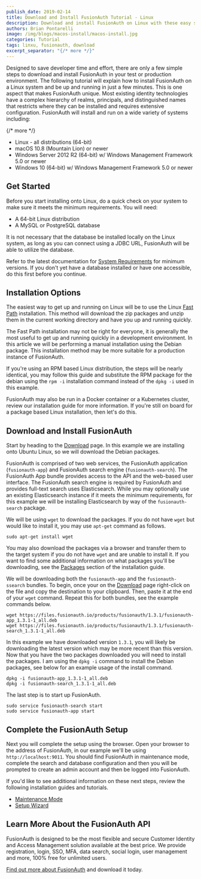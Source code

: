 ```yaml
---
publish_date: 2019-02-14 
title: Download and Install FusionAuth Tutorial - Linux
description: Download and install FusionAuth on Linux with these easy steps.
authors: Brian Pontarelli
image: /img/blogs/macos-install/macos-install.jpg
categories: Tutorial
tags: linxu, fusionauth, download
excerpt_separator: "{/* more */}"
---
```


Designed to save developer time and effort, there are only a few simple steps to download and install FusionAuth in your test or production environment. The following tutorial will explain how to install FusionAuth on a Linux system and be up and running in just a few minutes. This is one aspect that makes FusionAuth unique. Most existing identity technologies have a complex hierarchy of realms, principals, and distinguished names that restricts where they can be installed and requires extensive configuration. FusionAuth will install and run on a wide variety of systems including:

{/* more */}

- Linux - all distributions (64-bit)
- macOS 10.8 (Mountain Lion) or newer
- Windows Server 2012 R2 (64-bit) w/ Windows Management Framework 5.0 or newer
- Windows 10 (64-bit) w/ Windows Management Framework 5.0 or newer

## Get Started

Before you start installing onto Linux, do a quick check on your system to make sure it meets the minimum requirements. You will need:

- A 64-bit Linux distribution
- A MySQL or PostgreSQL database

It is not necessary that the database be installed locally on the Linux system, as long as you can connect using a JDBC URL, FusionAuth will be able to utilize the database.

Refer to the latest documentation for [System Requirements](/docs/get-started/download-and-install/system-requirements "Visit FusionAuth System Requirements") for minimum versions. If you don't yet have a database installed or have one accessible, do this first before you continue.

## Installation Options

The easiest way to get up and running on Linux will be to use the Linux [Fast Path](/docs/get-started/download-and-install/fast-path "Fast Path") installation. This method will download the zip packages and unzip them in the current working directory and have you up and running quickly.

The Fast Path installation may not be right for everyone, it is generally the most useful to get up and running quickly in a development environment. In this article we will be performing a manual installation using the Debian package. This installation method may be more suitable for a production instance of FusionAuth.

If you're using an RPM based Linux distribution, the steps will be nearly identical, you may follow this guide and substitute the RPM package for the debian using the `rpm -i` installation command instead of the `dpkg -i` used in this example.

FusionAuth may also be run in a Docker container or a Kubernetes cluster, review our installation guide for more information. If you're still on board for a package based Linux installation, then let's do this.

## Download and Install FusionAuth

Start by heading to the [Download](/download) page. In this example we are installing onto Ubuntu Linux, so we will download the Debian packages.

FusionAuth is comprised of two web services, the FusionAuth application (`fusionauth-app`) and FusionAuth search engine (`fusionauth-search`). The FusionAuth App bundle provides access to the API and the web-based user interface. The FusionAuth search engine is required by FusionAuth and provides full-text search uses Elasticsearch. While you may optionally use an existing Elasticsearch instance if it meets the minimum requirements, for this example  we will be installing Elasticsearch by way of the `fusionauth-search` package.

We will be using `wget` to download the packages. If you do not have `wget` but would like to install it, you may use `apt-get` command as follows.

```
sudo apt-get install wget
```

You may also download the packages via a browser and transfer them to the target system if you do not have `wget` and are unable to install it. If you want to find some additional information on what packages you'll be downloading, see the [Packages](/docs/get-started/download-and-install/packages) section of the installation guide.

We will be downloading both the `fusionauth-app` and the `fusionauth-ssearch` bundles. To begin, once your on the  [Download](/download) page right-click on the file and copy the destination to your clipboard. Then, paste it at the end of your `wget` command. Repeat this for both bundles, see the example commands below.

```
wget https://files.fusionauth.io/products/fusionauth/1.3.1/fusionauth-app_1.3.1-1_all.deb
wget https://files.fusionauth.io/products/fusionauth/1.3.1/fusionauth-search_1.3.1-1_all.deb
```

In this example we have downloaded version `1.3.1`, you will likely be downloading the latest version which may be more recent than this version. Now that you have the two packages downloaded you will need to install the packages. I am using the `dpkg -i` command to install the Debian packages, see below for an example usage of the install command.

```
dpkg -i fusionauth-app_1.3.1-1_all.deb
dpkg -i fusionauth-search_1.3.1-1_all.deb
```

The last step is to start up FusionAuth.

```
sudo service fusionauth-search start
sudo service fusionauth-app start
```

## Complete the FusionAuth Setup

Next you will complete the setup using the browser. Open your browser to the address of FusionAuth, in our example we'll be using `http://localhost:9011`. You should find FusionAuth in maintenance mode, complete the search and database configuration and then you will be prompted to create an admin account and then be logged into FusionAuth.

If you'd like to see additional information on these next steps, review the following installation guides and tutorials.

- [Maintenance Mode](/docs/get-started/download-and-install/fusionauth-app#maintenance-mode)
- [Setup Wizard](/docs/get-started/download-and-install/setup-wizard)

## Learn More About the FusionAuth API

FusionAuth is designed to be the most flexible and secure Customer Identity and Access Management solution available at the best price. We provide registration, login, SSO, MFA, data search, social login, user management and more, 100% free for unlimited users.

[Find out more about FusionAuth](/ "FusionAuth Home") and download it today.
